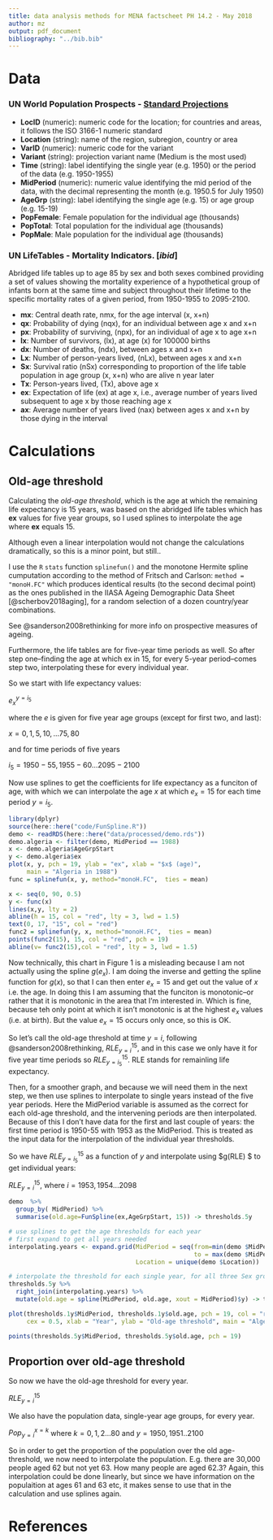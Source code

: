 ```yaml
---
title: data analysis methods for MENA factscheet PH 14.2 - May 2018
author: mz
output: pdf_document
bibliography: "../bib.bib"
---
```


# Data 

### UN World Population Prospects - [Standard Projections](https://esa.un.org/unpd/wpp/Download/Standard/CSV/)

* **LocID** (numeric): numeric code for the location; for countries and areas, it follows the ISO 3166-1 numeric standard
* **Location** (string): name of the region, subregion, country or area
* **VarID** (numeric): numeric code for the variant
* **Variant** (string): projection variant name (Medium is the most used)
* **Time** (string): label identifying the single year (e.g. 1950) or the period of the data (e.g. 1950-1955)
* **MidPeriod** (numeric): numeric value identifying the mid period of the data, with the decimal representing the month (e.g. 1950.5 for July 1950)
* **AgeGrp** (string): label identifying the single age (e.g. 15) or age group (e.g. 15-19)
* **PopFemale**: Female population for the individual age (thousands)
* **PopTotal**: Total population for the individual age (thousands)
* **PopMale**: Male population for the individual age (thousands)

### UN LifeTables - Mortality Indicators. [*ibid*]

Abridged life tables up to age 85 by sex and both sexes combined providing a set of values showing the mortality experience of a hypothetical group of infants born at the same time and subject throughout their lifetime to the specific mortality rates of a given period, from 1950-1955 to 2095-2100.

* **mx**: Central death rate, nmx, for the age interval (x, x+n)
* **qx**: Probability of dying (nqx), for an individual between age x and x+n
* **px**: Probability of surviving, (npx), for an individual of age x to age x+n
* **lx**: Number of survivors, (lx), at age (x) for 100000 births
* **dx**: Number of deaths, (ndx), between ages x and x+n
* **Lx**: Number of person-years lived, (nLx), between ages x and x+n
* **Sx**: Survival ratio (nSx) corresponding to proportion of the life table population in age group (x, x+n) who are alive n year later
* **Tx**: Person-years lived, (Tx), above age x
* **ex**: Expectation of life (ex) at age x, i.e., average number of years lived subsequent to age x by those reaching age x
* **ax**: Average number of years lived (nax) between ages x and x+n by those dying in the interval

# Calculations

## Old-age threshold 

Calculating the *old-age threshold*, which is the age at which the remaining life expectancy is 15 years, was based on the abridged life tables which has **ex** values for five year groups, so I used splines to interpolate the age where **ex** equals 15. 

Although even a linear interpolation would not change the calculations dramatically, so this is a minor point, but still..

I use the `R` `stats` function `splinefun()` and the monotone Hermite spline cumputation according to the method of Fritsch and Carlson: `method = "monoH.FC"` which produces identical results (to the second decimal point)  as the ones published in the IIASA Ageing Demographic Data Sheet [@scherbov2018aging], for a random selection of a dozen country/year combinations. 

See @sanderson2008rethinking for more info on prospective measures of ageing. 

Furthermore, the life tables are for five-year time periods as well. So after step one--finding the age at which ex in 15, for every 5-year period--comes step two, interpolating these for every individual year. 

So we start with life expectancy values:

$e^{y = i_5}_{x}$ 

where the $e$ is given for five year age groups (except for first two, and last): 

$x = 0,1,5,10,...75, 80$ 

and for time periods of five years 

$i_5 = 1950-55, 1955-60... 2095-2100$

Now use splines to get the coefficients for life expectancy as a funciton of age, with which we can interpolate the age $x$ at which $e_x = 15$ for each time period $y = i_5$. 


```r
library(dplyr)
source(here::here("code/FunSpline.R"))
demo <- readRDS(here::here("data/processed/demo.rds"))
demo.algeria <- filter(demo, MidPeriod == 1988)
x <- demo.algeria$AgeGrpStart
y <- demo.algeria$ex
plot(x, y, pch = 19, ylab = "ex", xlab = "$x$ (age)",
     main = "Algeria in 1988")
func = splinefun(x, y, method="monoH.FC",  ties = mean)

x <- seq(0, 90, 0.5)
y <- func(x)
lines(x,y, lty = 2)
abline(h = 15, col = "red", lty = 3, lwd = 1.5)
text(0, 17, "15", col = "red")
func2 = splinefun(y, x, method="monoH.FC",  ties = mean)
points(func2(15), 15, col = "red", pch = 19)
abline(v= func2(15),col = "red", lty = 3, lwd = 1.5)

```

Now technically, this chart in Figure 1 is a misleading because I am not actually using the spline $g(e_x)$. I am doing the inverse and getting the spline function for $g(x)$, so that I can then enter $e_x = 15$ and get out the value of $x$ i.e. the age. In doing this I am assuming that the funciton is monotonic--or rather that it is monotonic in the area that I'm interested in. Which is fine, because teh only point at which it isn't monotonic is at the highest $e_x$ values (i.e. at birth). But the value $e_x=15$ occurs only once, so this is OK.

So let's call the old-age threshold at time $y = i$, following @sanderson2008rethinking, $RLE^{15}_{y=i}$, and in this case we only have it for five year time periods so $RLE^{15}_{y=i_5}$. RLE stands for remainling life expectancy.


Then, for a smoother graph, and because we will need them in the next step, we then use splines to interpolate to single years instead of the five year periods. Here the MidPeriod variable is assumed as the correct for each old-age threshold, and the intervening periods are then interpolated. Because of this I don't have data for the first and last couple of years: the first time period is 1950-55 with 1953 as the MidPeriod. This is treated  as the input data for the interpolation of the individual year thresholds. 

So we have $RLE^{15}_{y=i_5}$ as a function of $y$ and interpolate using $g(RLE) $ to get individual years:

$RLE^{15}_{y=i}$, where $i=1953, 1954... 2098$


```r
demo  %>% 
  group_by( MidPeriod) %>% 
  summarise(old.age=FunSpline(ex,AgeGrpStart, 15)) -> thresholds.5y

# use splines to get the age thresholds for each year
# first expand to get all years needed
interpolating.years <- expand.grid(MidPeriod = seq(from=min(demo $MidPeriod),
                                                   to = max(demo $MidPeriod), by = 1),
                                   Location = unique(demo $Location))

# interpolate the threshold for each single year, for all three Sex groups
thresholds.5y %>% 
  right_join(interpolating.years) %>% 
  mutate(old.age = spline(MidPeriod, old.age, xout = MidPeriod)$y) -> thresholds.1y

plot(thresholds.1y$MidPeriod, thresholds.1y$old.age, pch = 19, col = "red",
     cex = 0.5, xlab = "Year", ylab = "Old-age threshold", main = "Algeria")

points(thresholds.5y$MidPeriod, thresholds.5y$old.age, pch = 19)

```



## Proportion over old-age threshold

So now we have the old-age threshold for every year. 

$RLE^{15}_{y=i}$

We also have the population data, single-year age groups, for every year. 

$Pop_{y=i}^{x=k}$ where $k = 0,1,2...80$ and $y = 1950, 1951.. 2100$


So in order to get the proportion of the population over the old age-threshold, we now need to interpolate the population. E.g. there are 30,000 people aged 62 but not yet 63. How many people are aged 62.3? Again, this interpolation could be done linearly, but since we have information on the populaition at ages 61 and 63 etc, it makes sense to use that in the calculation and use splines again. 




# References